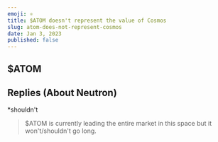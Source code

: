 ```yaml
---
emoji: ⚛️
title: $ATOM doesn't represent the value of Cosmos
slug: atom-does-not-represent-cosmos
date: Jan 3, 2023
published: false
---
```


## $ATOM

<Tweet tweetId="https://twitter.com/_junhoyeo/status/1610227591931396096" />
<Tweet tweetId="https://twitter.com/_junhoyeo/status/1610227598898114561?s=20&t=BCH2XaFV6JpU47dxWPvaOg" />
<Tweet tweetId="1610227601192390657" />
<Tweet tweetId="1610227603142742017" />
<Tweet tweetId="1610228342892146688" />

## Replies (About Neutron)

<Tweet tweetId="1610236723182833671" hasProfile />
<Tweet tweetId="1610258078930448386" hasProfile />

\*shouldn't

> $ATOM is currently leading the entire market in this space but it won't/shouldn't go long.

<Tweet tweetId="1610269467749265410" hasProfile />

<Tweet tweetId="1610271736112754695" hasProfile />
<Tweet tweetId="1610272334501543936" hasProfile />
<Tweet tweetId="1610273031552897025" hasProfile />
<Tweet tweetId="1610273807192948737" hasProfile />
<Tweet tweetId="1610274062194049024" hasProfile />
<Tweet tweetId="1610285495237607425" hasProfile />
<Tweet tweetId="1610285594000908288" hasProfile />
<Tweet tweetId="1610285624149540864" hasProfile />
<Tweet tweetId="1610285649890009089" hasProfile />
